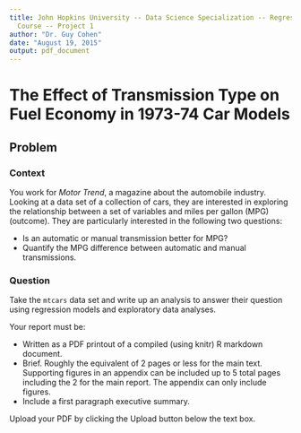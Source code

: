 ```yaml
---
title: John Hopkins University -- Data Science Specialization -- Regression Models
  Course -- Project 1
author: "Dr. Guy Cohen"
date: "August 19, 2015"
output: pdf_document
---
```


# The Effect of Transmission Type on Fuel Economy in 1973-74 Car Models

## Problem

### Context

You work for *Motor Trend*, a magazine about the automobile industry. Looking at a data set of a collection of cars, they are interested in exploring the relationship between a set of variables and miles per gallon (MPG) (outcome). They are particularly interested in the following two questions:

* Is an automatic or manual transmission better for MPG?
* Quantify the MPG difference between automatic and manual transmissions.

### Question

Take the `mtcars` data set and write up an analysis to answer their question using regression models and exploratory data analyses.

Your report must be:

* Written as a PDF printout of a compiled (using knitr) R markdown document.
* Brief. Roughly the equivalent of 2 pages or less for the main text. Supporting figures in an appendix can be included up to 5 total pages including the 2 for the main report. The appendix can only include figures.
* Include a first paragraph executive summary.

Upload your PDF by clicking the Upload button below the text box.

